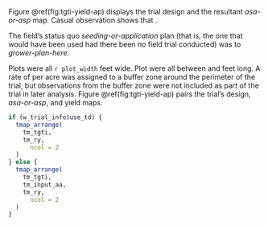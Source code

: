Figure \@ref(fig:tgti-yield-ap) displays the trial design and the resultant _asa-or-asp_ map.  Casual observation shows that <!--NEED to determine and assign:  "trial implementation was basically accurate", or "the accuracy of trial implementation was limited by" (add text by hand) -->.  

The field's status quo _seeding-or-application_ plan (that is, the one that would have been used had there been no field trial conducted) was to _grower-plan-here_.  

Plots were all `r plot_width` feet wide.  Plot were all between <!--shortest_plot_length_hereK--> and <!--longest_plot_length_hereK-->feet long. A rate of <!--buffer_zone_rate_hereK--> per acre was assigned to a buffer zone around the perimeter of the trial, but observations from the buffer zone were not included as part of the trial in later analysis. Figure \@ref(fig:tgti-yield-ap) pairs the trial's design, _asa-or-asp_, and yield maps. 

```r

if (w_trial_info$use_td) {
  tmap_arrange(
    tm_tgti,
    tm_ry,
      ncol = 2
  )
} else {
  tmap_arrange(
    tm_tgti,
    tm_input_aa,
    tm_ry,
      ncol = 2
  )
}
  

```

